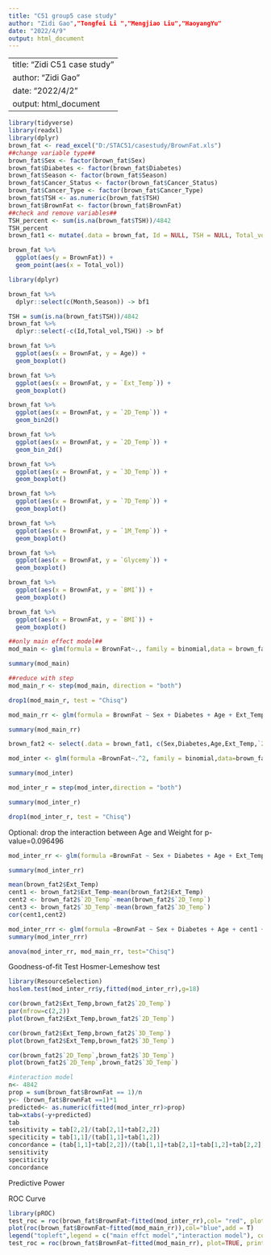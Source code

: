 ---
title: "C51 group5 case study"
author: "Zidi Gao","Tongfei Li ","Mengjiao Liu","HaoyangYu"
date: "2022/4/9"
output: html_document
---

---
title: "Zidi C51 case study"
author: "Zidi Gao"
date: "2022/4/2"
output: html_document
---

```{r}
library(tidyverse)
library(readxl)
library(dplyr)
brown_fat <- read_excel("D:/STAC51/casestudy/BrownFat.xls")
##change variable type##
brown_fat$Sex <- factor(brown_fat$Sex)
brown_fat$Diabetes <- factor(brown_fat$Diabetes)
brown_fat$Season <- factor(brown_fat$Season)
brown_fat$Cancer_Status <- factor(brown_fat$Cancer_Status)
brown_fat$Cancer_Type <- factor(brown_fat$Cancer_Type)
brown_fat$TSH <- as.numeric(brown_fat$TSH)
brown_fat$BrownFat <- factor(brown_fat$BrownFat)
##check and remove variables##
TSH_percent <- sum(is.na(brown_fat$TSH))/4842
TSH_percent
brown_fat1 <- mutate(.data = brown_fat, Id = NULL, TSH = NULL, Total_vol = NULL)
```

```{r}
brown_fat %>%
  ggplot(aes(y = BrownFat)) + 
  geom_point(aes(x = Total_vol))

```

```{r}
library(dplyr)
```



```{r}
brown_fat %>%
  dplyr::select(c(Month,Season)) -> bf1
```


```{r}
TSH = sum(is.na(brown_fat$TSH))/4842
brown_fat %>%
  dplyr::select(-c(Id,Total_vol,TSH)) -> bf

```


```{r}
brown_fat %>%
  ggplot(aes(x = BrownFat, y = Age)) +
  geom_boxplot()

```



```{r}
brown_fat %>%
  ggplot(aes(x = BrownFat, y = `Ext_Temp`)) +
  geom_boxplot()
```



```{r}
brown_fat %>%
  ggplot(aes(x = BrownFat, y = `2D_Temp`)) +
  geom_bin2d()
```


```{r}
brown_fat %>%
  ggplot(aes(x = BrownFat, y = `2D_Temp`)) +
  geom_bin_2d()
```


```{r}
brown_fat %>%
  ggplot(aes(x = BrownFat, y = `3D_Temp`)) +
  geom_boxplot()
```

```{r}
brown_fat %>%
  ggplot(aes(x = BrownFat, y = `7D_Temp`)) +
  geom_boxplot()
```


```{r}
brown_fat %>%
  ggplot(aes(x = BrownFat, y = `1M_Temp`)) +
  geom_boxplot()
```


```{r}
brown_fat %>%
  ggplot(aes(x = BrownFat, y = `Glycemy`)) +
  geom_boxplot()
```

```{r}
brown_fat %>%
  ggplot(aes(x = BrownFat, y = `BMI`)) +
  geom_boxplot()
```

```{r}
brown_fat %>%
  ggplot(aes(x = BrownFat, y = `BMI`)) +
  geom_boxplot()
```


```{r}
##only main effect model##
mod_main <- glm(formula = BrownFat~., family = binomial,data = brown_fat1)
```


```{r}
summary(mod_main)
```

```{r}
##reduce with step
mod_main_r <- step(mod_main, direction = "both")
```

```{r}
drop1(mod_main_r, test = "Chisq")
```

```{r}
mod_main_rr <- glm(formula = BrownFat ~ Sex + Diabetes + Age + Ext_Temp + `2D_Temp` + `3D_Temp` + Weigth + LBW, family = binomial,data = brown_fat1)
```

```{r}
summary(mod_main_rr)
```



```{r}
brown_fat2 <- select(.data = brown_fat1, c(Sex,Diabetes,Age,Ext_Temp,`2D_Temp`,`3D_Temp`,Weigth,LBW,BrownFat))
```


```{r}
mod_inter <- glm(formula =BrownFat~.^2, family = binomial,data=brown_fat2)
```

```{r}
summary(mod_inter)
```

```{r}
mod_inter_r = step(mod_inter,direction = "both")
```

```{r}
summary(mod_inter_r)
```



```{r}
drop1(mod_inter_r, test = "Chisq")
```

Optional: drop the interaction between Age and Weight for p-value=0.096496
```{r}
mod_inter_rr <- glm(formula =BrownFat ~ Sex + Diabetes + Age + Ext_Temp + `2D_Temp` + `3D_Temp` +  Weigth + LBW + Sex:Diabetes + Sex:Age + Diabetes:Weigth + Diabetes:LBW + Ext_Temp:`2D_Temp` + `3D_Temp`:Weigth + Weigth:LBW + Ext_Temp:Weigth, family = binomial,data=brown_fat2)
```

```{r}
summary(mod_inter_rr)
```
```{r}
mean(brown_fat2$Ext_Temp)
cent1 <- brown_fat2$Ext_Temp-mean(brown_fat2$Ext_Temp)
cent2 <- brown_fat2$`2D_Temp`-mean(brown_fat2$`2D_Temp`)
cent3 <- brown_fat2$`3D_Temp`-mean(brown_fat2$`3D_Temp`)
cor(cent1,cent2)
```

```{r}
mod_inter_rrr <- glm(formula =BrownFat ~ Sex + Diabetes + Age + cent1 + `cent2` + cent3  +  Weigth + LBW + Sex:Diabetes + Sex:Age + Diabetes:Weigth + Diabetes:LBW + Ext_Temp:`2D_Temp` + `3D_Temp`:Weigth + Weigth:LBW + Ext_Temp:Weigth, family = binomial,data=brown_fat2)
summary(mod_inter_rrr)
```

```{r}
anova(mod_inter_rr, mod_main_rr, test="Chisq")
```

Goodness-of-fit Test
Hosmer-Lemeshow test


```{r}
library(ResourceSelection)
hoslem.test(mod_inter_rr$y,fitted(mod_inter_rr),g=18)
```

```{r}
cor(brown_fat2$Ext_Temp,brown_fat2$`2D_Temp`)
par(mfrow=c(2,2))
plot(brown_fat2$Ext_Temp,brown_fat2$`2D_Temp`)

cor(brown_fat2$Ext_Temp,brown_fat2$`3D_Temp`)
plot(brown_fat2$Ext_Temp,brown_fat2$`3D_Temp`)

cor(brown_fat2$`2D_Temp`,brown_fat2$`3D_Temp`)
plot(brown_fat2$`2D_Temp`,brown_fat2$`3D_Temp`)
```

```{r}
#interaction model
n<- 4842
prop = sum(brown_fat$BrownFat == 1)/n
y<- (brown_fat$BrownFat ==1)*1
predicted<- as.numeric(fitted(mod_inter_rr)>prop)
tab=xtabs(~y+predicted)
tab
sensitivity = tab[2,2]/(tab[2,1]+tab[2,2])
speciticity = tab[1,1]/(tab[1,1]+tab[1,2])
concordance = (tab[1,1]+tab[2,2])/(tab[1,1]+tab[2,1]+tab[1,2]+tab[2,2])
sensitivity 
speciticity
concordance

```
Predictive Power




ROC Curve
```{r}
library(pROC)
test_roc = roc(brown_fat$BrownFat~fitted(mod_inter_rr),col= "red", plot=TRUE, print.auc = TRUE)
plot(roc(brown_fat$BrownFat~fitted(mod_main_rr)),col="blue",add = T)
legend("topleft",legend = c("main effct model","interaction model"), col = c("blue","red"),lty = 1,cex = 1.2)
test_roc = roc(brown_fat$BrownFat~fitted(mod_main_rr), plot=TRUE, print.auc = TRUE)

```




